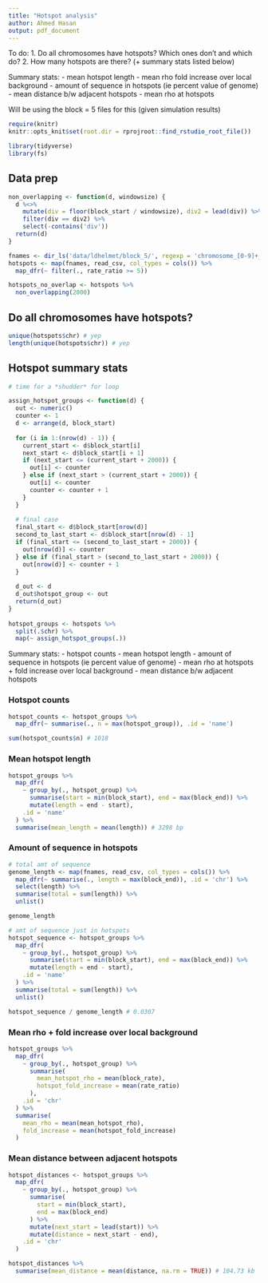 ```yaml
---
title: "Hotspot analysis"
author: Ahmed Hasan
output: pdf_document
---
```


To do:
1. Do all chromosomes have hotspots? Which ones don't and which do?
2. How many hotspots are there? (+ summary stats listed below)

Summary stats:
- mean hotspot length
- mean rho fold increase over local background
- amount of sequence in hotspots (ie percent value of genome)
- mean distance b/w adjacent hotspots
- mean rho at hotspots

Will be using the block = 5 files for this (given simulation results)

```r
require(knitr)
knitr::opts_knit$set(root.dir = rprojroot::find_rstudio_root_file())
```

```r
library(tidyverse)
library(fs)
```

## Data prep

```r
non_overlapping <- function(d, windowsize) {
  d %<>%
    mutate(div = floor(block_start / windowsize), div2 = lead(div)) %>%
    filter(div == div2) %>%
    select(-contains('div'))
  return(d)
}

fnames <- dir_ls('data/ldhelmet/block_5/', regexp = 'chromosome_[0-9]+_summarised\\.txt')
hotspots <- map(fnames, read_csv, col_types = cols()) %>% 
  map_dfr(~ filter(., rate_ratio >= 5))

hotspots_no_overlap <- hotspots %>% 
  non_overlapping(2000)

```


## Do all chromosomes have hotspots?

```r
unique(hotspots$chr) # yep
length(unique(hotspots$chr)) # yep
```

## Hotspot summary stats

```r
# time for a *shudder* for loop

assign_hotspot_groups <- function(d) {
  out <- numeric()
  counter <- 1
  d <- arrange(d, block_start)
  
  for (i in 1:(nrow(d) - 1)) {
    current_start <- d$block_start[i]
    next_start <- d$block_start[i + 1]
    if (next_start <= (current_start + 2000)) {
      out[i] <- counter
    } else if (next_start > (current_start + 2000)) {
      out[i] <- counter
      counter <- counter + 1
    }
  }
  
  # final case
  final_start <- d$block_start[nrow(d)]
  second_to_last_start <- d$block_start[nrow(d) - 1]
  if (final_start <= (second_to_last_start + 2000)) {
    out[nrow(d)] <- counter
  } else if (final_start > (second_to_last_start + 2000)) {
    out[nrow(d)] <- counter + 1
  }
  
  d_out <- d
  d_out$hotspot_group <- out
  return(d_out)
}
  
hotspot_groups <- hotspots %>% 
  split(.$chr) %>%
  map(~ assign_hotspot_groups(.))

```


Summary stats:
- hotspot counts
- mean hotspot length
- amount of sequence in hotspots (ie percent value of genome)
- mean rho at hotspots + fold increase over local background
- mean distance b/w adjacent hotspots

### Hotspot counts

```r
hotspot_counts <- hotspot_groups %>% 
  map_dfr(~ summarise(., n = max(hotspot_group)), .id = 'name')

sum(hotspot_counts$n) # 1018
```

### Mean hotspot length

```r
hotspot_groups %>% 
  map_dfr(
    ~ group_by(., hotspot_group) %>% 
      summarise(start = min(block_start), end = max(block_end)) %>% 
      mutate(length = end - start),
    .id = 'name'
  ) %>% 
  summarise(mean_length = mean(length)) # 3298 bp
```

### Amount of sequence in hotspots

```r
# total amt of sequence
genome_length <- map(fnames, read_csv, col_types = cols()) %>% 
  map_dfr(~ summarise(., length = max(block_end)), .id = 'chr') %>% 
  select(length) %>% 
  summarise(total = sum(length)) %>% 
  unlist()

genome_length
```

```r
# amt of sequence just in hotspots
hotspot_sequence <- hotspot_groups %>% 
  map_dfr(
    ~ group_by(., hotspot_group) %>% 
      summarise(start = min(block_start), end = max(block_end)) %>% 
      mutate(length = end - start),
    .id = 'name'
  ) %>% 
  summarise(total = sum(length)) %>% 
  unlist()

hotspot_sequence / genome_length # 0.0307
```

### Mean rho + fold increase over local background

```r
hotspot_groups %>% 
  map_dfr(
    ~ group_by(., hotspot_group) %>% 
      summarise(
        mean_hotspot_rho = mean(block_rate),
        hotspot_fold_increase = mean(rate_ratio)
      ),
    .id = 'chr'
  ) %>% 
  summarise(
    mean_rho = mean(mean_hotspot_rho),
    fold_increase = mean(hotspot_fold_increase)
  )
```

### Mean distance between adjacent hotspots

```r
hotspot_distances <- hotspot_groups %>% 
  map_dfr(
    ~ group_by(., hotspot_group) %>% 
      summarise(
        start = min(block_start),
        end = max(block_end)
      ) %>% 
      mutate(next_start = lead(start)) %>% 
      mutate(distance = next_start - end),
    .id = 'chr'
  )

hotspot_distances %>% 
  summarise(mean_distance = mean(distance, na.rm = TRUE)) # 104.73 kb
```

